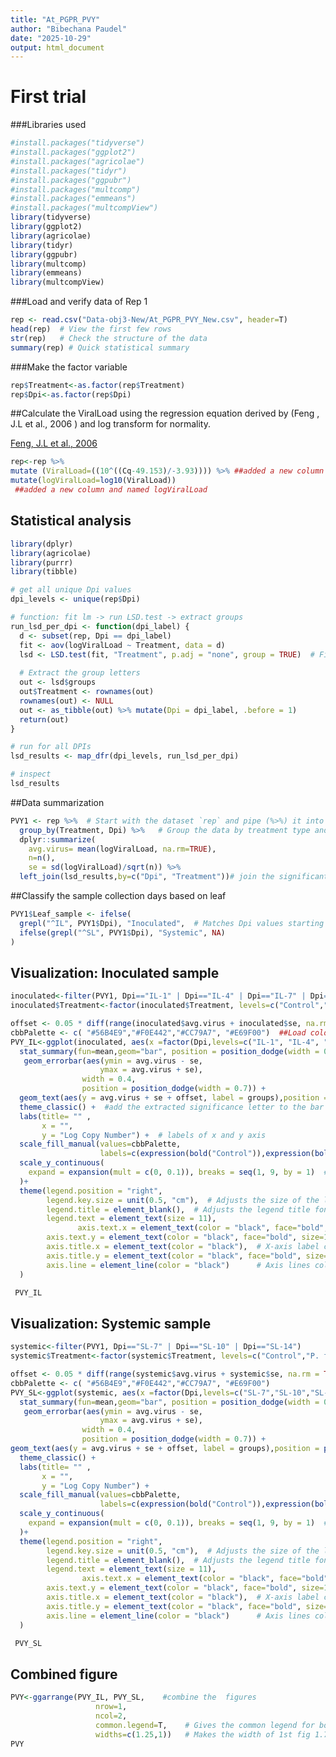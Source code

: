```yaml
---
title: "At_PGPR_PVY"
author: "Bibechana Paudel"
date: "2025-10-29"
output: html_document
---
```

# **First trial**

###Libraries used

```r
#install.packages("tidyverse")
#install.packages("ggplot2")
#install.packages("agricolae")
#install.packages("tidyr")
#install.packages("ggpubr")
#install.packages("multcomp")
#install.packages("emmeans")
#install.packages("multcompView")
library(tidyverse)
library(ggplot2)
library(agricolae)
library(tidyr)
library(ggpubr)
library(multcomp)
library(emmeans)
library(multcompView)
```

###Load and verify data of Rep 1
```r
rep <- read.csv("Data-obj3-New/At_PGPR_PVY_New.csv", header=T)
head(rep)  # View the first few rows
str(rep)   # Check the structure of the data
summary(rep) # Quick statistical summary
```

###Make the factor variable
```r
rep$Treatment<-as.factor(rep$Treatment)
rep$Dpi<-as.factor(rep$Dpi)
```

##Calculate the ViralLoad using the regression equation derived by (Feng , J.L et al., 2006 ) and log transform for normality.

[Feng, J.L et al., 2006](https://academic.oup.com/abbs/article/38/10/669/217)

```r
rep<-rep %>% 
mutate (ViralLoad=((10^((Cq-49.153)/-3.93)))) %>% ##added a new column and named ViralLoad
mutate(logViralLoad=log10(ViralLoad)) 
 ##added a new column and named logViralLoad
```
## Statistical analysis
```r
library(dplyr)
library(agricolae)
library(purrr)
library(tibble)

# get all unique Dpi values
dpi_levels <- unique(rep$Dpi)

# function: fit lm -> run LSD.test -> extract groups
run_lsd_per_dpi <- function(dpi_label) {
  d <- subset(rep, Dpi == dpi_label)
  fit <- aov(logViralLoad ~ Treatment, data = d)
  lsd <- LSD.test(fit, "Treatment", p.adj = "none", group = TRUE)  # Fisher's LSD
  
  # Extract the group letters
  out <- lsd$groups
  out$Treatment <- rownames(out)
  rownames(out) <- NULL
  out <- as_tibble(out) %>% mutate(Dpi = dpi_label, .before = 1)
  return(out)
}

# run for all DPIs
lsd_results <- map_dfr(dpi_levels, run_lsd_per_dpi)

# inspect
lsd_results

```


##Data summarization

```r
PVY1 <- rep %>%  # Start with the dataset `rep` and pipe (%>%) it into the next operations
  group_by(Treatment, Dpi) %>%   # Group the data by treatment type and days post-inoculation (Dpi)
  dplyr::summarize(
    avg.virus= mean(logViralLoad, na.rm=TRUE),
    n=n(),
    se = sd(logViralLoad)/sqrt(n)) %>% 
  left_join(lsd_results,by=c("Dpi", "Treatment"))# join the significant letters with the PVY1 data frame.
```

##Classify the sample collection days based on leaf

```r
PVY1$Leaf_sample <- ifelse(
  grepl("^IL", PVY1$Dpi), "Inoculated",  # Matches Dpi values starting with IL
  ifelse(grepl("^SL", PVY1$Dpi), "Systemic", NA)
)
```

## Visualization: Inoculated sample

```r
inoculated<-filter(PVY1, Dpi=="IL-1" | Dpi=="IL-4" | Dpi=="IL-7" | Dpi=="IL-10") #Subset the PVY1 data to include only specific timepoints labeled "IL-1", "IL-4", "IL-7", and "IL-10".
inoculated$Treatment<-factor(inoculated$Treatment, levels=c("Control","P. fluorescens", "S. marcescens", "B. subtilis"))
```


```r
offset <- 0.05 * diff(range(inoculated$avg.virus + inoculated$se, na.rm = TRUE))
cbbPalette <- c( "#56B4E9","#F0E442","#CC79A7", "#E69F00")  ##Load colour blind friendly cbbPalette
PVY_IL<-ggplot(inoculated, aes(x =factor(Dpi,levels=c("IL-1", "IL-4", "IL-7", "IL-10")), y =avg.virus , fill = Treatment)) +
  stat_summary(fun=mean,geom="bar", position = position_dodge(width = 0.7), width = 0.6) +
   geom_errorbar(aes(ymin = avg.virus - se, 
                    ymax = avg.virus + se),
                width = 0.4,
                position = position_dodge(width = 0.7)) +
  geom_text(aes(y = avg.virus + se + offset, label = groups),position = position_dodge(width = 0.7), vjust = -0.5,size=4.5)+
  theme_classic() +  #add the extracted significance letter to the bar
  labs(title= "" ,
       x = "",
       y = "Log Copy Number") +  # labels of x and y axis
  scale_fill_manual(values=cbbPalette,
                    labels=c(expression(bold("Control")),expression(bolditalic("P. fluorescens")),expression(bolditalic("S. marcescens")),expression(bolditalic("B. subtilis"))))+
  scale_y_continuous(
    expand = expansion(mult = c(0, 0.1)), breaks = seq(1, 9, by = 1)  # This removes padding at the bottom of the plot
  )+
  theme(legend.position = "right",
        legend.key.size = unit(0.5, "cm"),  # Adjusts the size of the legend keys
        legend.title = element_blank(),  # Adjusts the legend title font size
        legend.text = element_text(size = 11),
               axis.text.x = element_text(color = "black", face="bold", size=11),   # X-axis text color
        axis.text.y = element_text(color = "black", face="bold", size=11),   # Y-axis text color
        axis.title.x = element_text(color = "black"),  # X-axis label color
        axis.title.y = element_text(color = "black", face="bold", size=11),  # Y-axis label color
        axis.line = element_line(color = "black")      # Axis lines color
  )

 PVY_IL
```

## Visualization: Systemic sample

```r
systemic<-filter(PVY1, Dpi=="SL-7" | Dpi=="SL-10" | Dpi=="SL-14")
systemic$Treatment<-factor(systemic$Treatment, levels=c("Control","P. fluorescens", "S. marcescens",  "B. subtilis"))
```


```r
offset <- 0.05 * diff(range(systemic$avg.virus + systemic$se, na.rm = TRUE))
cbbPalette <- c( "#56B4E9","#F0E442","#CC79A7", "#E69F00")
PVY_SL<-ggplot(systemic, aes(x =factor(Dpi,levels=c("SL-7","SL-10","SL-14")), y =avg.virus , fill = Treatment)) +
  stat_summary(fun=mean,geom="bar", position = position_dodge(width = 0.7), width = 0.6) +
   geom_errorbar(aes(ymin = avg.virus - se, 
                    ymax = avg.virus + se),
                width = 0.4,
                position = position_dodge(width = 0.7)) +
geom_text(aes(y = avg.virus + se + offset, label = groups),position = position_dodge(width = 0.7), vjust = -0.5, size=4.5)+   ## Add group comparison letters
  theme_classic() +
  labs(title= "" ,
       x = "",
       y = "Log Copy Number") +
  scale_fill_manual(values=cbbPalette,
                    labels=c(expression(bold("Control")),expression(bolditalic("P. fluorescens")),expression(bolditalic("S. marcescens")),expression(bolditalic("B. subtilis"))))+
  scale_y_continuous(
    expand = expansion(mult = c(0, 0.1)), breaks = seq(1, 9, by = 1)  # This removes padding at the bottom of the plot
  )+
  theme(legend.position = "right",
        legend.key.size = unit(0.5, "cm"),  # Adjusts the size of the legend keys
        legend.title = element_blank(),  # Adjusts the legend title font size
        legend.text = element_text(size = 11),
                axis.text.x = element_text(color = "black", face="bold", size=11),   # X-axis text color
        axis.text.y = element_text(color = "black", face="bold", size=11),   # Y-axis text color
        axis.title.x = element_text(color = "black"),  # X-axis label color
        axis.title.y = element_text(color = "black", face="bold", size=11),  # Y-axis label color
        axis.line = element_line(color = "black")      # Axis lines color
  )

 PVY_SL
```

## Combined figure

```r
PVY<-ggarrange(PVY_IL, PVY_SL,    #combine the  figures 
                   nrow=1,
                   ncol=2,
                   common.legend=T,    # Gives the common legend for both figures
                   widths=c(1.25,1))   # Makes the width of 1st fig 1.75 times more than 2nd fig
PVY
```


